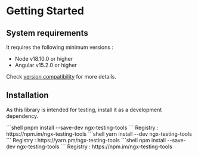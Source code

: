 
# Getting Started

## System requirements

It requires the following minimum versions :

- Node v18.10.0 or higher
- Angular v15.2.0 or higher

Check [version compatibility](./reference/version-compatibility) for more details.

## Installation

As this library is intended for testing, install it as a development dependency.

<Tabs groupId="package-manager">

  <TabItem value="pnpm">
    ```shell
    pnpm install --save-dev ngx-testing-tools
    ```
    Registry : https://npm.im/ngx-testing-tools
  </TabItem>

  <TabItem label="yarn" value="yarn">
    ```shell
    yarn install --dev ngx-testing-tools
    ```
    Registry : https://yarn.pm/ngx-testing-tools
  </TabItem>

  <TabItem value="npm">
    ```shell
    npm install --save-dev ngx-testing-tools
    ```
    Registry : https://npm.im/ngx-testing-tools
  </TabItem>
</Tabs>
